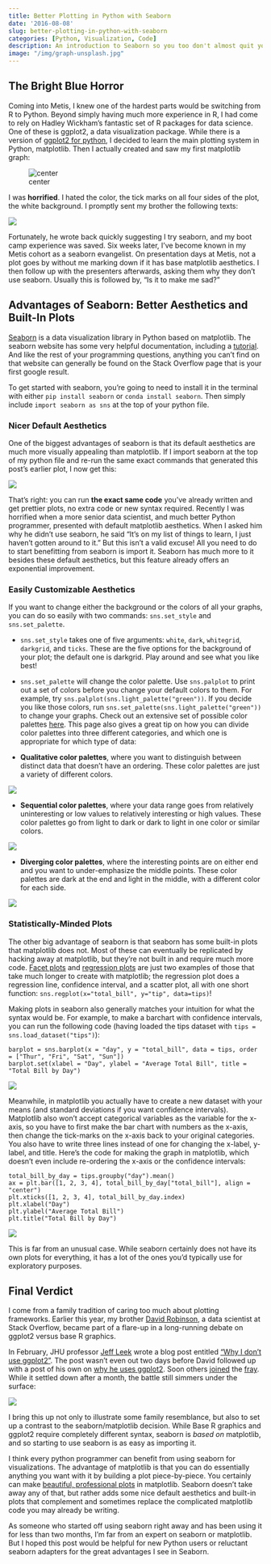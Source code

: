 ```yaml
---
title: Better Plotting in Python with Seaborn
date: '2016-08-08'
slug: better-plotting-in-python-with-seaborn
categories: [Python, Visualization, Code]
description: An introduction to Seaborn so you too don't almost quit your bootcamp over matplotlib.
image: "/img/graph-unsplash.jpg"
---
```


<!-- 
cover img: https://unsplash.com/photos/8N6z4yXUkwY
artist: Isaac Smith
licence: unsplash free-to-use 
-->

## The Bright Blue Horror

Coming into Metis, I knew one of the hardest parts would be switching from R to Python. Beyond simply having much more experience in R, I had come to rely on Hadley Wickham's fantastic set of R packages for data science. One of these is ggplot2, a data visualization package. While there is a version of [ggplot2 for python](http://ggplot.yhathq.com), I decided to learn the main plotting system in Python, matplotlib. Then I actually created and saw my first matplotlib graph:

![center](/img/blog_post_ugly_plot.png)

I was **horrified**. I hated the color, the tick marks on all four sides of the plot, the white background. I promptly sent my brother the following texts:

![](/img/Dave-test.png)

Fortunately, he wrote back quickly suggesting I try seaborn, and my boot camp experience was saved. Six weeks later, I've become known in my Metis cohort as a seaborn evangelist. On presentation days at Metis, not a plot goes by without me marking down if it has base matplotlib aesthetics. I then follow up with the presenters afterwards, asking them why they don't use seaborn. Usually this is followed by, "Is it to make me sad?"

## Advantages of Seaborn: Better Aesthetics and Built-In Plots

[Seaborn](https://stanford.edu/~mwaskom/software/seaborn/) is a data visualization library in Python based on matplotlib. The seaborn website has some very helpful documentation, including a [tutorial](https://stanford.edu/~mwaskom/software/seaborn/tutorial.html). And like the rest of your programming questions, anything you can't find on that website can generally be found on the Stack Overflow page that is your first google result.

To get started with seaborn, you're going to need to install it in the terminal with either `pip install seaborn` or `conda install seaborn`. Then simply include `import seaborn as sns` at the top of your python file.

### Nicer Default Aesthetics

One of the biggest advantages of seaborn is that its default aesthetics are much more visually appealing than matplotlib. If I import seaborn at the top of my python file and re-run the same exact commands that generated this post's earlier plot, I now get this:

![](/img/blog_post_pretty_plot.png)

That's right: you can run **the exact same code** you've already written and get prettier plots, no extra code or new syntax required. Recently I was horrified when a more senior data scientist, and much better Python programmer, presented with default matplotlib aesthetics. When I asked him why he didn't use seaborn, he said "It's on my list of things to learn, I just haven't gotten around to it." But this isn't a valid excuse! All you need to do to start benefitting from seaborn is import it. Seaborn has much more to it besides these default aesthetics, but this feature already offers an exponential improvement.

### Easily Customizable Aesthetics

If you want to change either the background or the colors of all your graphs, you can do so easily with two commands: `sns.set_style` and `sns.set_palette`.

-   `sns.set_style` takes one of five arguments: `white`, `dark`, `whitegrid`, `darkgrid`, and `ticks`. These are the five options for the background of your plot; the default one is darkgrid. Play around and see what you like best!

-   `sns.set_palette` will change the color palette. Use `sns.palplot` to print out a set of colors before you change your default colors to them. For example, try `sns.palplot(sns.light_palette("green"))`. If you decide you like those colors, run `sns.set_palette(sns.light_palette("green"))` to change your graphs. Check out an extensive set of possible color palettes [here](https://stanford.edu/~mwaskom/software/seaborn/tutorial/color_palettes.html). This page also gives a great tip on how you can divide color palettes into three different categories, and which one is appropriate for which type of data:

-   **Qualitative color palettes**, where you want to distinguish between distinct data that doesn't have an ordering. These color palettes are just a variety of different colors.

![](/img/qualitative_color_palette.png)

-   **Sequential color palettes**, where your data range goes from relatively uninteresting or low values to relatively interesting or high values. These color palettes go from light to dark or dark to light in one color or similar colors.

![](/img/sequential_color_palette.png)

-   **Diverging color palettes**, where the interesting points are on either end and you want to under-emphasize the middle points. These color palettes are dark at the end and light in the middle, with a different color for each side.

![](/img/divergent_color_palette.png)

### Statistically-Minded Plots

The other big advantage of seaborn is that seaborn has some built-in plots that matplotlib does not. Most of these can eventually be replicated by hacking away at matplotlib, but they're not built in and require much more code. [Facet plots](https://stanford.edu/~mwaskom/software/seaborn/generated/seaborn.FacetGrid.html) and [regression plots](https://stanford.edu/~mwaskom/software/seaborn/generated/seaborn.regplot.html) are just two examples of those that take much longer to create with matplotlib; the regression plot does a regression line, confidence interval, and a scatter plot, all with one short function: `sns.regplot(x="total_bill", y="tip", data=tips)`!

Making plots in seaborn also generally matches your intuition for what the syntax would be. For example, to make a barchart with confidence intervals, you can run the following code (having loaded the tips dataset with `tips = sns.load_dataset("tips")`):

    barplot = sns.barplot(x = "day", y = "total_bill", data = tips, order = ["Thur", "Fri", "Sat", "Sun"])
    barplot.set(xlabel = "Day", ylabel = "Average Total Bill", title = "Total Bill by Day")

![](/img/pretty_bar_chart.png)

Meanwhile, in matplotlib you actually have to create a new dataset with your means (and standard deviations if you want confidence intervals). Matplotlib also won't accept categorical variables as the variable for the x-axis, so you have to first make the bar chart with numbers as the x-axis, then change the tick-marks on the x-axis back to your original categories. You also have to write three lines instead of one for changing the x-label, y-label, and title. Here's the code for making the graph in matplotlib, which doesn't even include re-ordering the x-axis or the confidence intervals:

    total_bill_by_day = tips.groupby("day").mean()
    ax = plt.bar([1, 2, 3, 4], total_bill_by_day["total_bill"], align = "center")
    plt.xticks([1, 2, 3, 4], total_bill_by_day.index)
    plt.xlabel("Day")
    plt.ylabel("Average Total Bill")
    plt.title("Total Bill by Day")

![](/img/ugly_bar_chart.png)

This is far from an unusual case. While seaborn certainly does not have its own plots for everything, it has a lot of the ones you'd typically use for exploratory purposes.

## Final Verdict

I come from a family tradition of caring too much about plotting frameworks. Earlier this year, my brother [David Robinson](http://varianceexplained.org), a data scientist at Stack Overflow, became part of a flare-up in a long-running debate on ggplot2 versus base R graphics.

In February, JHU professor [Jeff Leek](http://jtleek.com) wrote a blog post entitled ["Why I don't use ggplot2"](http://simplystatistics.org/2016/02/11/why-i-dont-use-ggplot2/). The post wasn't even out two days before David followed up with a post of his own on [why he uses ggplot2](http://varianceexplained.org/r/why-I-use-ggplot2/). Soon others [joined](https://flowingdata.com/2016/03/22/comparing-ggplot2-and-r-base-graphics/) the [fray](https://twitter.com/bencasselman/status/712405057388601344). While it settled down after a month, the battle still simmers under the surface:

![](/img/joker_pic.png)

I bring this up not only to illustrate some family resemblance, but also to set up a contrast to the seaborn/matplotlib decision. While Base R graphics and ggplot2 require completely different syntax, seaborn is *based on* matplotlib, and so starting to use seaborn is as easy as importing it.

I think every python programmer can benefit from using seaborn for visualizations. The advantage of matplotlib is that you can do essentially anything you want with it by building a plot piece-by-piece. You certainly can make [beautiful, professional plots](http://www.randalolson.com/2014/06/28/how-to-make-beautiful-data-visualizations-in-python-with-matplotlib/) in matplotlib. Seaborn doesn't take away any of that, but rather adds some nice default aesthetics and built-in plots that complement and sometimes replace the complicated matplotlib code you may already be writing.

As someone who started off using seaborn right away and has been using it for less than two months, I'm far from an expert on seaborn or matplotlib. But I hoped this post would be helpful for new Python users or reluctant seaborn adapters for the great advantages I see in Seaborn.
